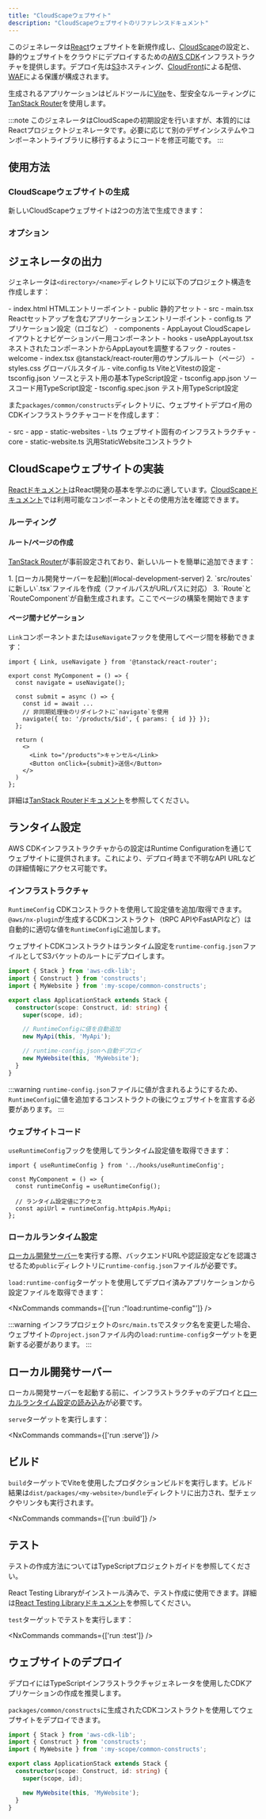 ```yaml
---
title: "CloudScapeウェブサイト"
description: "CloudScapeウェブサイトのリファレンスドキュメント"
---
```





このジェネレータは[React](https://react.dev/)ウェブサイトを新規作成し、[CloudScape](http://cloudscape.design/)の設定と、静的ウェブサイトをクラウドにデプロイするための[AWS CDK](https://aws.amazon.com/cdk/)インフラストラクチャを提供します。デプロイ先は[S3](https://aws.amazon.com/s3/)ホスティング、[CloudFront](https://aws.amazon.com/cloudfront/)による配信、[WAF](https://aws.amazon.com/waf/)による保護が構成されます。

生成されるアプリケーションはビルドツールに[Vite](https://vite.dev/)を、型安全なルーティングに[TanStack Router](https://tanstack.com/router/v1)を使用します。

:::note
このジェネレータはCloudScapeの初期設定を行いますが、本質的にはReactプロジェクトジェネレータです。必要に応じて別のデザインシステムやコンポーネントライブラリに移行するようにコードを修正可能です。
:::

## 使用方法

### CloudScapeウェブサイトの生成

新しいCloudScapeウェブサイトは2つの方法で生成できます：

<RunGenerator generator="ts#cloudscape-website" />

### オプション

<GeneratorParameters schema={schema} />

## ジェネレータの出力

ジェネレータは`<directory>/<name>`ディレクトリに以下のプロジェクト構造を作成します：

<FileTree>
  - index.html HTMLエントリーポイント
  - public 静的アセット
  - src
    - main.tsx Reactセットアップを含むアプリケーションエントリーポイント
    - config.ts アプリケーション設定（ロゴなど）
    - components
      - AppLayout CloudScapeレイアウトとナビゲーションバー用コンポーネント
    - hooks
      - useAppLayout.tsx ネストされたコンポーネントからAppLayoutを調整するフック
    - routes
      - welcome
        - index.tsx @tanstack/react-router用のサンプルルート（ページ）
    - styles.css グローバルスタイル
  - vite.config.ts ViteとVitestの設定
  - tsconfig.json ソースとテスト用の基本TypeScript設定
  - tsconfig.app.json ソースコード用TypeScript設定
  - tsconfig.spec.json テスト用TypeScript設定
</FileTree>

また`packages/common/constructs`ディレクトリに、ウェブサイトデプロイ用のCDKインフラストラクチャコードを作成します：

<FileTree>
  - src
    - app
      - static-websites
        - \<name>.ts ウェブサイト固有のインフラストラクチャ
    - core
      - static-website.ts 汎用StaticWebsiteコンストラクト
</FileTree>

## CloudScapeウェブサイトの実装

[Reactドキュメント](https://react.dev/learn)はReact開発の基本を学ぶのに適しています。[CloudScapeドキュメント](https://cloudscape.design/components/)では利用可能なコンポーネントとその使用方法を確認できます。

### ルーティング

#### ルート/ページの作成

[TanStack Router](https://tanstack.com/router/v1)が事前設定されており、新しいルートを簡単に追加できます：

<Steps>
  1. [ローカル開発サーバーを起動](#local-development-server)
  2. `src/routes`に新しい`<page-name>.tsx`ファイルを作成（ファイルパスがURLパスに対応）
  3. `Route`と`RouteComponent`が自動生成されます。ここでページの構築を開始できます
</Steps>

#### ページ間ナビゲーション

`Link`コンポーネントまたは`useNavigate`フックを使用してページ間を移動できます：

```tsx {1, 4, 8-9, 14}
import { Link, useNavigate } from '@tanstack/react-router';

export const MyComponent = () => {
  const navigate = useNavigate();

  const submit = async () => {
    const id = await ...
    // 非同期処理後のリダイレクトに`navigate`を使用
    navigate({ to: '/products/$id', { params: { id }} });
  };

  return (
    <>
      <Link to="/products">キャンセル</Link>
      <Button onClick={submit}>送信</Button>
    </>
  )
};
```

詳細は[TanStack Routerドキュメント](https://tanstack.com/router/latest/docs/framework/react/overview)を参照してください。

## ランタイム設定

AWS CDKインフラストラクチャからの設定はRuntime Configurationを通じてウェブサイトに提供されます。これにより、デプロイ時まで不明なAPI URLなどの詳細情報にアクセス可能です。

### インフラストラクチャ

`RuntimeConfig` CDKコンストラクトを使用して設定値を追加/取得できます。`@aws/nx-plugin`が生成するCDKコンストラクト（<Link path="guides/trpc">tRPC API</Link>や<Link path="guides/fastapi">FastAPI</Link>など）は自動的に適切な値を`RuntimeConfig`に追加します。

ウェブサイトCDKコンストラクトはランタイム設定を`runtime-config.json`ファイルとしてS3バケットのルートにデプロイします。

```ts title="packages/infra/src/stacks/application-stack.ts" {9-10,12-13}
import { Stack } from 'aws-cdk-lib';
import { Construct } from 'constructs';
import { MyWebsite } from ':my-scope/common-constructs';

export class ApplicationStack extends Stack {
  constructor(scope: Construct, id: string) {
    super(scope, id);

    // RuntimeConfigに値を自動追加
    new MyApi(this, 'MyApi');

    // runtime-config.jsonへ自動デプロイ
    new MyWebsite(this, 'MyWebsite');
  }
}
```

:::warning
`runtime-config.json`ファイルに値が含まれるようにするため、`RuntimeConfig`に値を追加するコンストラクトの後にウェブサイトを宣言する必要があります。
:::

### ウェブサイトコード

`useRuntimeConfig`フックを使用してランタイム設定値を取得できます：

```tsx {1,4}
import { useRuntimeConfig } from '../hooks/useRuntimeConfig';

const MyComponent = () => {
  const runtimeConfig = useRuntimeConfig();

  // ランタイム設定値にアクセス
  const apiUrl = runtimeConfig.httpApis.MyApi;
};
```

### ローカルランタイム設定

[ローカル開発サーバー](#local-development-server)を実行する際、バックエンドURLや認証設定などを認識させるため`public`ディレクトリに`runtime-config.json`ファイルが必要です。

`load:runtime-config`ターゲットを使用してデプロイ済みアプリケーションから設定ファイルを取得できます：

<NxCommands commands={['run <my-website>:"load:runtime-config"']} />

:::warning
インフラプロジェクトの`src/main.ts`でスタック名を変更した場合、ウェブサイトの`project.json`ファイル内の`load:runtime-config`ターゲットを更新する必要があります。
:::

## ローカル開発サーバー

ローカル開発サーバーを起動する前に、インフラストラクチャのデプロイと[ローカルランタイム設定の読み込み](#local-runtime-config)が必要です。

`serve`ターゲットを実行します：

<NxCommands commands={['run <my-website>:serve']} />

## ビルド

`build`ターゲットでViteを使用したプロダクションビルドを実行します。ビルド結果は`dist/packages/<my-website>/bundle`ディレクトリに出力され、型チェックやリンタも実行されます。

<NxCommands commands={['run <my-website>:build']} />

## テスト

テストの作成方法については<Link path="guides/typescript-project#testing">TypeScriptプロジェクトガイド</Link>を参照してください。

React Testing Libraryがインストール済みで、テスト作成に使用できます。詳細は[React Testing Libraryドキュメント](https://testing-library.com/docs/react-testing-library/example-intro)を参照してください。

`test`ターゲットでテストを実行します：

<NxCommands commands={['run <my-website>:test']} />

## ウェブサイトのデプロイ

デプロイには<Link path="guides/typescript-infrastructure">TypeScriptインフラストラクチャジェネレータ</Link>を使用したCDKアプリケーションの作成を推奨します。

`packages/common/constructs`に生成されたCDKコンストラクトを使用してウェブサイトをデプロイできます。

```ts title="packages/infra/src/stacks/application-stack.ts" {3, 9}
import { Stack } from 'aws-cdk-lib';
import { Construct } from 'constructs';
import { MyWebsite } from ':my-scope/common-constructs';

export class ApplicationStack extends Stack {
  constructor(scope: Construct, id: string) {
    super(scope, id);

    new MyWebsite(this, 'MyWebsite');
  }
}
```